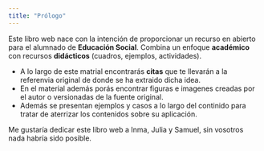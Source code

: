 ```yaml
---
title: "Prólogo"
---
```


Este libro web nace con la intención de proporcionar un recurso en abierto para el
alumnado de **Educación Social**. Combina un enfoque **académico** con recursos **didácticos** (cuadros, ejemplos, actividades).

- A lo largo de este matrial encontrarás **citas** que te llevarán a la referenvia original de donde se ha extraido dicha idea.
- En el material además porás encontrar figuras e imagenes creadas por el autor o versionadas de la fuente original.
- Además se presentan ejemplos y casos a lo largo del continido para tratar de aterrizar los contenidos sobre su aplicación.

Me gustaría dedicar este libro web a Inma, Julia y Samuel, sin vosotros nada habría sido posible.
